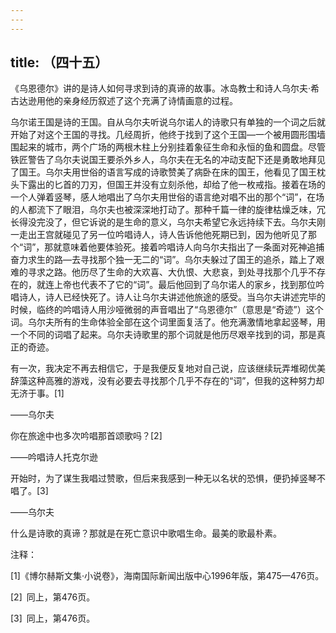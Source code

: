 ```yaml
---
---
---
```

title: （四十五）
---




《乌恩德尔》讲的是诗人如何寻求到诗的真谛的故事。冰岛教士和诗人乌尔夫·希古达逊用他的亲身经历叙述了这个充满了诗情画意的过程。

乌尔诺王国是诗的王国。自从乌尔夫听说乌尔诺人的诗歌只有单独的一个词之后就开始了对这个王国的寻找。几经周折，他终于找到了这个王国—一个被用圆形围墙围起来的城市，两个广场的两根木柱上分别挂着象征生命和永恒的鱼和圆盘。尽管铁匠警告了乌尔夫说国王要杀外乡人，乌尔夫在无名的冲动支配下还是勇敢地拜见了国王。乌尔夫用世俗的语言写成的诗歌赞美了病卧在床的国王，他看见了国王枕头下露出的匕首的刀刃，但国王并没有立刻杀他，却给了他一枚戒指。接着在场的一个人弹着竖琴，感人地唱出了乌尔夫用世俗的语言绝对唱不出的那个“词”，在场的人都流下了眼泪，乌尔夫也被深深地打动了。那种千篇一律的旋律枯燥乏味，冗长得没完没了，但它诉说的是生命的意义，乌尔夫希望它永远持续下去。乌尔夫刚一走出王宫就碰见了另一位吟唱诗人，诗人告诉他他死期已到，因为他听见了那个“词”，那就意味着他要体验死。接着吟唱诗人向乌尔夫指出了一条面对死神追捕奋力求生的路—去寻找那个独一无二的“词”。乌尔夫躲过了国王的追杀，踏上了艰难的寻求之路。他历尽了生命的大欢喜、大仇恨、大悲哀，到处寻找那个几乎不存在的，就连上帝也代表不了它的“词”。最后他回到了乌尔诺人的家乡，找到那位吟唱诗人，诗人已经快死了。诗人让乌尔夫讲述他旅途的感受。当乌尔夫讲述完毕的时候，临终的吟唱诗人用沙哑微弱的声音唱出了“乌恩德尔”（意思是“奇迹”）这个词。乌尔夫所有的生命体验全部在这个词里面复活了。他充满激情地拿起竖琴，用一个不同的词唱了起来。乌尔夫诗歌里的那个词就是他历尽艰辛找到的词，那是真正的奇迹。

有一次，我决定不再去相信它，于是我便反复地对自己说，应该继续玩弄堆砌优美辞藻这种高雅的游戏，没有必要去寻找那个几乎不存在的“词”，但我的这种努力却无济于事。[1]

——乌尔夫

你在旅途中也多次吟唱那首颂歌吗？[2]

——吟唱诗人托克尔逊

开始时，为了谋生我唱过赞歌，但后来我感到一种无以名状的恐惧，便扔掉竖琴不唱了。[3]

——乌尔夫

什么是诗歌的真谛？那就是在死亡意识中歌唱生命。最美的歌最朴素。

注释：

[1]《博尔赫斯文集·小说卷》，海南国际新闻出版中心1996年版，第475—476页。

[2] 同上，第476页。

[3] 同上，第476页。